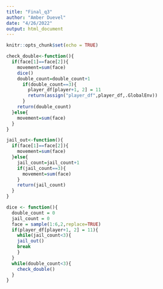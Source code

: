 ---
title: "Final_q3"
author: "Amber Duevel"
date: "4/26/2022"
output: html_document
---

```{r setup, include=FALSE}
knitr::opts_chunk$set(echo = TRUE)
```
```{r dice}

check_double<-function(){
  if(face[1]==face[2]){
    movement=sum(face)
    dice()
    double_count=double_count+1
      if(double_count==3){
        player_df[player+1, 2] = 11
        return(assign("player_df",player_df,.GlobalEnv))
      }
    return(double_count)
  }else{
    movement=sum(face)
  }
}

jail_out<-function(){
  if(face[1]==face[2]){
    movement=sum(face)
  }else{
    jail_count=jail_count+1
    if(jail_count==3){
      movement=sum(face)
    }
    return(jail_count)
  }
}

dice <- function(){
  double_count = 0
  jail_count = 0
  face = sample(1:6,2,replace=TRUE)
  if(player_df[player+1, 2] = 11){
    while(jail_count<3){
    jail_out()
    break
    }
  }
  while(double_count<3){
    check_double()
  }
}
```
